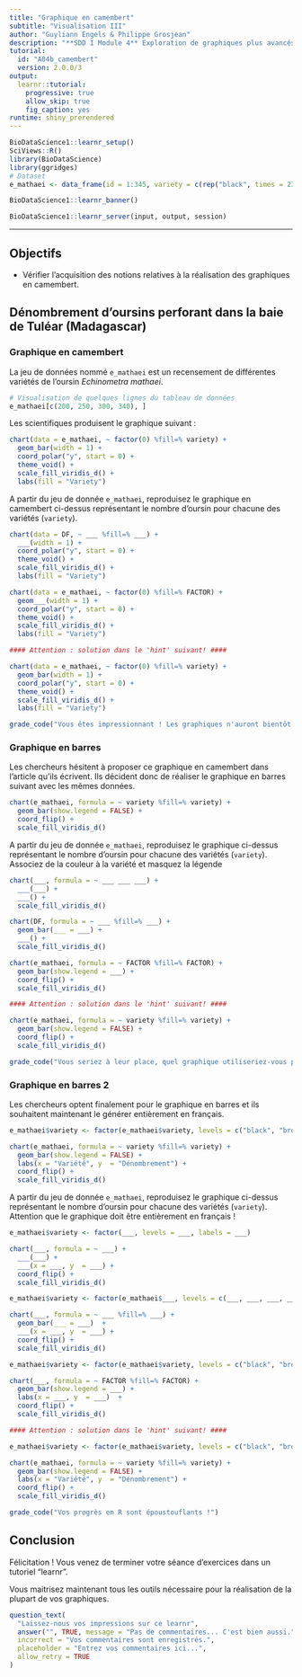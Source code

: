 ```yaml
---
title: "Graphique en camembert"
subtitle: "Visualisation III"
author: "Guyliann Engels & Philippe Grosjean"
description: "**SDD I Module 4** Exploration de graphiques plus avancés dans R."
tutorial:
  id: "A04b_camembert"
  version: 2.0.0/3
output:
  learnr::tutorial:
    progressive: true
    allow_skip: true
    fig_caption: yes
runtime: shiny_prerendered
---
```


```r
BioDataScience1::learnr_setup()
SciViews::R()
library(BioDataScience)
library(ggridges)
# Dataset
e_mathaei <- data_frame(id = 1:345, variety = c(rep("black", times = 236), rep("purple" , times = 40), rep("brown", times = 35), rep("green", times = 34)))
```

```r
BioDataScience1::learnr_banner()
```

```r
BioDataScience1::learnr_server(input, output, session)
```

----

## Objectifs

- Vérifier l'acquisition des notions relatives à la réalisation des graphiques en camembert.

## Dénombrement d'oursins perforant dans la baie de Tuléar (Madagascar)

### Graphique en camembert

La jeu de données nommé `e_mathaei` est un recensement de différentes variétés de l'oursin *Echinometra mathaei*. 

```r
# Visualisation de quelques lignes du tableau de données
e_mathaei[c(200, 250, 300, 340), ]
```

Les scientifiques produisent le graphique suivant :

```r
chart(data = e_mathaei, ~ factor(0) %fill=% variety) +
  geom_bar(width = 1) + 
  coord_polar("y", start = 0) +
  theme_void() +
  scale_fill_viridis_d() +
  labs(fill = "Variety")
```

A partir du jeu de donnée `e_mathaei`, reproduisez le graphique en camembert ci-dessus représentant le nombre d'oursin pour chacune des variétés (`variety`).

```r
chart(data = DF, ~ ___ %fill=% ___) +
  ___(width = 1) + 
  coord_polar("y", start = 0) +
  theme_void() +
  scale_fill_viridis_d() +
  labs(fill = "Variety")
```

```r
chart(data = e_mathaei, ~ factor(0) %fill=% FACTOR) +
  geom___(width = 1) + 
  coord_polar("y", start = 0) +
  theme_void() +
  scale_fill_viridis_d() +
  labs(fill = "Variety")

#### Attention : solution dans le 'hint' suivant! ####
```

```r
chart(data = e_mathaei, ~ factor(0) %fill=% variety) +
  geom_bar(width = 1) + 
  coord_polar("y", start = 0) +
  theme_void() +
  scale_fill_viridis_d() +
  labs(fill = "Variety")
```

```r
grade_code("Vous êtes impressionnant ! Les graphiques n'auront bientôt plus de secrets pour vous.")
```

### Graphique en barres

Les chercheurs hésitent à proposer ce graphique en camembert dans l'article qu'ils écrivent. Ils décident donc de réaliser le graphique en barres suivant avec les mêmes données. 

```r
chart(e_mathaei, formula = ~ variety %fill=% variety) +
  geom_bar(show.legend = FALSE) +
  coord_flip() + 
  scale_fill_viridis_d()
```

A partir du jeu de donnée `e_mathaei`, reproduisez le graphique ci-dessus représentant le nombre d'oursin pour chacune des variétés (`variety`). Associez de la couleur à la variété et masquez la légende

```r
chart(___, formula = ~ ___ ___ ___) +
  ___(___) +
  ___() + 
  scale_fill_viridis_d()
```

```r
chart(DF, formula = ~ ___ %fill=% ___) +
  geom_bar(___ = ___) +
  ___() + 
  scale_fill_viridis_d()
```

```r
chart(e_mathaei, formula = ~ FACTOR %fill=% FACTOR) +
  geom_bar(show.legend = ___) +
  coord_flip() + 
  scale_fill_viridis_d()

#### Attention : solution dans le 'hint' suivant! ####
```

```r
chart(e_mathaei, formula = ~ variety %fill=% variety) +
  geom_bar(show.legend = FALSE) +
  coord_flip() + 
  scale_fill_viridis_d()
```

```r
grade_code("Vous seriez à leur place, quel graphique utiliseriez-vous pour présenter ces données ? Graphique en barres ou en camembert ?")
```

### Graphique en barres 2

Les chercheurs optent finalement pour le graphique en barres et ils souhaitent maintenant le générer entièrement en français. 

```r
e_mathaei$variety <- factor(e_mathaei$variety, levels = c("black", "brown", "green", "purple"), labels = c("noir", "brun", "vert", "mauve"))

chart(e_mathaei, formula = ~ variety %fill=% variety) +
  geom_bar(show.legend = FALSE) + 
  labs(x = "Variété", y  = "Dénombrement") +
  coord_flip() + 
  scale_fill_viridis_d()
```

A partir du jeu de donnée `e_mathaei`, reproduisez le graphique ci-dessus représentant le nombre d'oursin pour chacune des variétés (`variety`). Attention que le graphique doit être entièrement en français !  

```r
e_mathaei$variety <- factor(___, levels = ___, labels = ___)

chart(___, formula = ~ ___) +
  ___(___) + 
  ___(x = ___, y  = ___) +
  coord_flip() + 
  scale_fill_viridis_d()
```

```r
e_mathaei$variety <- factor(e_mathaei$___, levels = c(___, ___, ___, ___), labels = c(___, ___, ___, ___))

chart(___, formula = ~ ___ %fill=% ___) +
  geom_bar(___ = ___)  + 
  ___(x = ___, y  = ___) +
  coord_flip() + 
  scale_fill_viridis_d()
```

```r
e_mathaei$variety <- factor(e_mathaei$variety, levels = c("black", "brown", "green", "purple"), labels = c("noir", "brun", "vert", "mauve"))

chart(___, formula = ~ FACTOR %fill=% FACTOR) +
  geom_bar(show.legend = ___) +
  labs(x = ___, y  = ___)  + 
  coord_flip() + 
  scale_fill_viridis_d()

#### Attention : solution dans le 'hint' suivant! ####
```

```r
e_mathaei$variety <- factor(e_mathaei$variety, levels = c("black", "brown", "green", "purple"), labels = c("noir", "brun", "vert", "mauve"))

chart(e_mathaei, formula = ~ variety %fill=% variety) +
  geom_bar(show.legend = FALSE) + 
  labs(x = "Variété", y  = "Dénombrement") +
  coord_flip() + 
  scale_fill_viridis_d()
```

```r
grade_code("Vos progrès en R sont époustouflants !")
```

## Conclusion

Félicitation ! Vous venez de terminer votre séance d'exercices dans un tutoriel "learnr".

Vous maitrisez maintenant tous les outils nécessaire pour la réalisation de la plupart de vos graphiques. 

```r
question_text(
  "Laissez-nous vos impressions sur ce learnr",
  answer("", TRUE, message = "Pas de commentaires... C'est bien aussi."),
  incorrect = "Vos commentaires sont enregistrés.",
  placeholder = "Entrez vos commentaires ici...",
  allow_retry = TRUE
)
```

